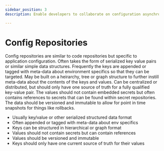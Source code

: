 ```yaml
---
sidebar_position: 3
description: Enable developers to collaborate on configuration asynchronously while keeping historical lineage of changes.

---
```


# Config Repositories

Config repositories are similar to code repositories but specific to application configuration.
Often takes the form of serialized key value pairs or similar simple data structures.
Frequently the keys are appended or tagged with meta-data about environment specifics so that they can be targeted.
May be built on a heirarchy, tree or graph structure to further instill meta-data about the contents of the keys and values.
Can be centralized or distributed, but should only have one source of truth for a fully qualified key-value pair.
The values should not contain embedded secrets but often contains references to secrets that can be found within secret repositories.
The data should be versioned and immutable to allow for point in time snapshots for things like rollbacks.

- Usually key/value or other serialized structured data format
- Often appended or tagged with meta-data about env specifics
- Keys can be structured in hierarchical or graph format
- Values should not contain secrets but can contain references
- Values should be versioned and immutable
- Keys should only have one current source of truth for their values
